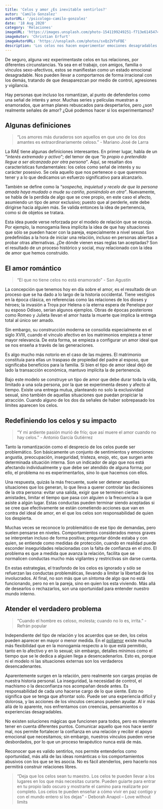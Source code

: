 ```yaml
---
title: 'Celos y amor ¿Es inevitable sentirlos?'
autor: 'Camilo Gonzalez'
autorURL: '/psicologo-camilo-gonzalez'
date: '18 Aug 2020'
category: 'Relaciones'
imageURL: 'https://images.unsplash.com/photo-1541199249251-f713e6145474?ixlib=rb-1.2.1&ixid=MnwxMjA3fDB8MHxwaG90by1wYWdlfHx8fGVufDB8fHx8&auto=format&fit=crop&w=667&q=80'
imageAutor: 'Christian Erfurt'
imageAutorURL: 'https://unsplash.com/photos/sxQz2VfoFBE'
description: 'Los celos nos hacen experimentar emociones desagradables y nos coloca de frente con nuestros miedos e inseguridades. ¿Quieres saber más?'
---
```


De seguro, alguna vez experimentaste celos en tus relaciones, por diferentes circunstancias. Ya sea en el trabajo, con amigos, familia o vínculos sexo-afectivos, estos se manifiestan como un estado emocional desagradable. Nos pueden llevar a comportarnos de forma irracional con los demás, tratando de que desaparezcan por medio de control, agresiones y vigilancia.

Hay personas que incluso los romantizan, al punto de defenderlos como una señal de interés y amor. Muchas series y películas muestran a enamorados, que arman planes rebuscados para despertarlos, pero ¿son realmente señales de amor? ¿Qué podemos hacer si los experimentamos?

## Algunas definiciones

> “Los amores más duraderos son aquellos en que uno de los dos amantes es extraordinariamente celoso.” - Mariano José de Larra

La RAE tiene algunas definiciones interesantes. En primer lugar, habla de un _“interés extremado y activo”_; del temor de que _“lo propio o pretendido llegue a ser alcanzado por otra persona”_. Aquí, se resaltan dos características fundamentales: los celos como señal de interés y su carácter posesivo. Se cela aquello que nos pertenece o que queremos tener y a lo que dedicamos un esfuerzo significativo para alcanzarlo.

También se define como la _“sospecha, inquietud y recelo de que la persona amada haya mudado o mude su cariño, poniéndolo en otra”_. Nuevamente, se habla de la perdida de algo que se cree propio, en este caso el afecto, asumiendo un tipo de amor exclusivo; puesto que al perderle, este debe dirigirse hacia alguien más. Se valida entonces la idea de pertenencia, como si de objetos se tratara.

<ImageCaption
  src="https://images.pexels.com/photos/2409681/pexels-photo-2409681.jpeg?auto=compress&cs=tinysrgb&dpr=2&h=650&w=940"
  alt="mujeres_pensativas"
  href="https://www.pexels.com/es-es/foto/adolescente-adulto-al-aire-libre-amigos-2409681/"
  text="Foto de Elijah O’Donnell"
/>

Esta idea puede verse reforzada por el modelo de relación que se escoja. Por ejemplo, la monogamia lleva implícita la idea de que hay situaciones que sólo se pueden hacer con la pareja, especialmente a nivel sexual. Son predefinidas a la hora de iniciar una relación, incluso en personas abiertas a probar otras alternativas. ¿De dónde vienen esas reglas tan aceptadas? Son el resultado de un proceso histórico y social, muy relacionado con la idea de amor que hemos construido.

## El amor romántico

> “El que no tiene celos no está enamorado” - San Agustín

La concepción que tenemos hoy en día sobre el amor, es el resultado de un proceso que se ha dado a lo largo de la historia occidental. Tiene vestigios en la época clásica, en referencias como las relaciones de los dioses y héroes; la invasión a Troya por Helena o la eterna espera de Penelope por su esposo Odiseo, serian algunos ejemplos. Obras de épocas posteriores como Romeo y Julieta llevan el amor hasta la muerte que implica la entrega total al único ser amado.

Sin embargo, su construcción moderna se consolida especialmente en el siglo XVIII, cuando el vínculo afectivo en los matrimonios empieza a tener mayor relevancia. De esta forma, se empieza a configurar un amor ideal que se nos enseña a través de las generaciones.

<ImageCaption
  src="https://images.unsplash.com/photo-1460364157752-926555421a7e?ixid=MnwxMjA3fDB8MHxwaG90by1wYWdlfHx8fGVufDB8fHx8&ixlib=rb-1.2.1&auto=format&fit=crop&w=750&q=80"
  alt="pareja_heterosexual"
  href="https://unsplash.com/photos/a1Fmxesw31g"
  text="Foto de freestocks"
/>

Es algo mucho más notorio en el caso de las mujeres. El matrimonio constituía para ellas un traspaso de propiedad del padre al esposo, que significaba beneficios para la familia. Si bien el tipo de amor ideal dejó de lado la transacción económica, mantuvo implícita la de pertenencia.

Bajo este modelo se construye un tipo de amor que debe durar toda la vida, limitado a una sola persona, por la que se experimenta deseo y afecto al tiempo. Existe una entrega mutua, planteando no solo la exclusividad sexual, sino también de aquellas situaciones que puedan propiciar la atracción. Cuando alguno de los dos da señales de haber sobrepasado los límites aparecen los celos.

## Redefiniendo los celos y su impacto

> “Y mi ardiente pasión murió de frío; que así muere el amor cuando no hay celos.” - Antonio García Gutiérrez

Tanto la romantización como el desprecio de los celos puede ser problemático. Son básicamente un conjunto de sentimientos y emociones: angustia, preocupación, inseguridad, tristeza, enojo, etc, que surgen ante determinada situación interna. Son un indicador de algo que nos está afectando individualmente y que debe ser atendido de alguna forma; por ello, el problema no es experimentarlos, sino lo que hacemos con ellos.

Una respuesta, quizás la más frecuente, suele ser detener aquellas situaciones que los generan, lo que lleva a querer controlar las decisiones de la otra persona: evitar una salida, exigir que se terminen ciertas amistades, limitar el tiempo que pasa con alguien o la frecuencia a la que asiste a algún lugar. Estas conductas pueden terminar siendo aceptadas si se cree que efectivamente se están cometiendo acciones que van en contra del ideal de amor, en el que los celos son responsabilidad de quien los despierta.

<ImageCaption
  src="https://images.unsplash.com/photo-1513037341755-a4a1257ccb6f?ixlib=rb-1.2.1&ixid=MnwxMjA3fDB8MHxwaG90by1wYWdlfHx8fGVufDB8fHx8&auto=format&fit=crop&w=750&q=80"
  alt="hombre_intranquilo"
  href="https://unsplash.com/photos/8gxbW4xSalw"
  text="Foto de Chris Nguyen"
/>

Muchas veces se reconoce lo problemático de ese tipo de demandas, pero suelen pensarse en niveles. Comportamientos considerados menos graves se interpretan incluso de forma positiva; preguntar dónde estaba y con quien, se entiende como medidas de protección, cuando en realidad puede esconder inseguridades relacionadas con la falta de confianza en el otro. El problema es que a medida que avanza la relación, facilita que se normalicen conductas mucho más vigilantes y restrictivas sin darse cuenta.

En estas estrategias, el trasfondo de los celos es ignorado y sólo se refuerzan las conductas problemáticas, llevando a limitar la libertad de los involucrados. Al final, no son más que un síntoma de algo que no está funcionando, pero no en la pareja, sino en quien los esta viviendo. Más allá de desearlos o rechazarlos, son una oportunidad para entender nuestro mundo interno.

## Atender el verdadero problema

> “Cuando el hombre es celoso, molesta; cuando no lo es, irrita.” - Refrán popular

Independiente del tipo de relación y los acuerdos que se den, los celos pueden aparecer en mayor o menor medida. En el <a href="https://www.murocincelado.com//tres-no-son-multitud-el-sexo-y-los-afectos-desde-el-poliamor/" target="_blank">poliamor</a> existe mucha más flexibilidad que en la monogamia respecto a lo que está permitido, tanto en lo afectivo y en lo sexual; sin embargo, detalles mínimos como el tiempo que se le dedica a alguien llega a desencadenarlos. Esto es, porque ni el modelo ni las situaciones externas son los verdaderos desencadenantes.

Aparentemente surgen en la relación, pero realmente son cargas propias de nuestra historia personal. La inseguridad, la necesidad de control, el machismo o la desconfianza nos acompañan desde antes. Es responsabilidad de cada uno hacerse cargo de lo que siente. Esto no significa que se tenga que afrontar solo. Puede ser una experiencia difícil y dolorosa, y las acciones de los vínculos cercanos pueden ayudar. Al ir más allá de lo aparente, nos enfrentamos con creencias, pensamientos o experiencias desagradables.

<ImageCaption
  src="https://images.unsplash.com/photo-1534343133720-0c20dba3a360?ixlib=rb-1.2.1&ixid=MnwxMjA3fDB8MHxwaG90by1wYWdlfHx8fGVufDB8fHx8&auto=format&fit=crop&w=750&q=80"
  alt="hombre_frustrado"
  href="https://unsplash.com/photos/_cbKur5I60A"
  text="Foto de Road Trip with Raj"
/>

No existen soluciones mágicas que funcionen para todos, pero es relevante tener en cuenta diferentes puntos. Comunicar aquello que nos hace sentir mal, nos permite fortalecer la confianza en una relación y recibir el apoyo emocional que necesitamos; sin embargo, nuestros vínculos pueden verse desbordados, por lo que un proceso terapéutico nunca está de más.

Reconocer que es valido sentirlos, nos permite entenderlos como oportunidad, más allá de las ideas románticas o los comportamientos abusivos con los que se les asocia. No es fácil atenderlos, pero hacerlo nos permitirá construir relaciones libres.

> “Deja que los celos sean tu maestro. Los celos te pueden llevar a los lugares en los que más necesitas curarte. Pueden guiarte para entrar en tu propio lado oscuro y mostrarte el camino para realizarte por completo. Los celos te pueden enseñar a cómo vivir en paz contigo y con el mundo entero si los dejas” - Deborah Anapol – Love without limits

